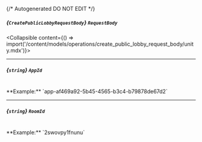 {/* Autogenerated DO NOT EDIT  */}

##### *{`CreatePublicLobbyRequestBody`}* `RequestBody`
<Collapsible content={() => import('/content/models/operations/create_public_lobby_request_body/unity.mdx')}>
</Collapsible>

---
##### *{`string`}* `AppId`
<br/>
**Example:** `app-af469a92-5b45-4565-b3c4-b79878de67d2`

---
##### *{`string`}* `RoomId`
<br/>
**Example:** `2swovpy1fnunu`

